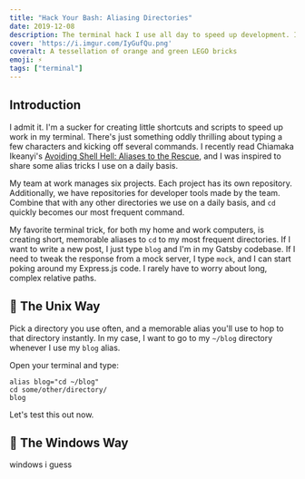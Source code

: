 ```yaml
---
title: "Hack Your Bash: Aliasing Directories"
date: 2019-12-08
description: The terminal hack I use all day to speed up development. Includes a Unix version and a Windows version.
cover: 'https://i.imgur.com/IyGufQu.png'
coveralt: A tessellation of orange and green LEGO bricks
emoji: ⚡
tags: ["terminal"]
---
```


## Introduction

I admit it. I'm a sucker for creating little shortcuts and scripts to speed up work in my terminal. There's just something oddly thrilling about typing a few characters and kicking off several commands. I recently read Chiamaka Ikeanyi's [Avoiding Shell Hell: Aliases to the Rescue](https://chiamakaikeanyi.dev/avoiding-shell-hell-aliases-to-the-rescue/), and I was inspired to share some alias tricks I use on a daily basis.

My team at work manages six projects. Each project has its own repository. Additionally, we have repositories for developer tools made by the team. Combine that with any other directories we use on a daily basis, and `cd` quickly becomes our most frequent command.

My favorite terminal trick, for both my home and work computers, is creating short, memorable aliases to `cd` to my most frequent directories. If I want to write a new post, I just type `blog` and I'm in my Gatsby codebase. If I need to tweak the response from a mock server, I type `mock`, and I can start poking around my Express.js code. I rarely have to worry about long, complex relative paths.

## 🐧 The Unix Way

Pick a directory you use often, and a memorable alias you'll use to hop to that directory instantly. In my case, I want to go to my `~/blog` directory whenever I use my `blog` alias.

Open your terminal and type:

```shell {promptLines: 1-3}
alias blog="cd ~/blog"
cd some/other/directory/
blog
```

Let's test this out now. 

## 🦇 The Windows Way

windows i guess